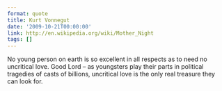 ```yaml
---
format: quote
title: Kurt Vonnegut
date: '2009-10-21T00:00:00'
link: http://en.wikipedia.org/wiki/Mother_Night
tags: []
---
```




No young person on earth is so excellent in all respects as to need no uncritical love. Good Lord – as youngsters play their parts in political tragedies of casts of billions, uncritical love is the only real treasure they can look for.
